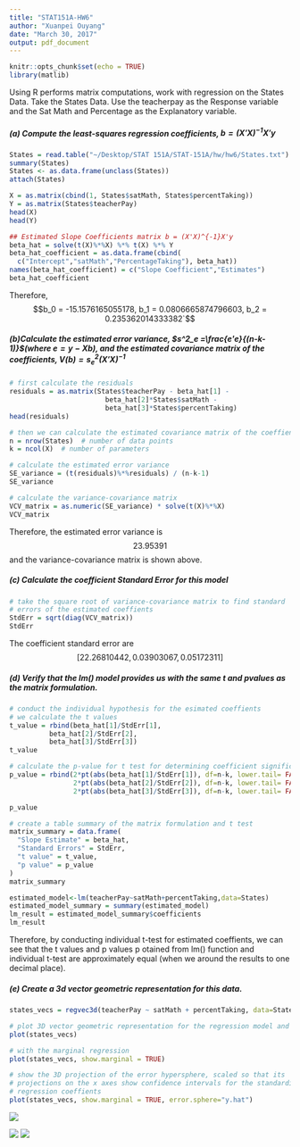 ```yaml
---
title: "STAT151A-HW6"
author: "Xuanpei Ouyang"
date: "March 30, 2017"
output: pdf_document
---
```


```r
knitr::opts_chunk$set(echo = TRUE)
library(matlib)
```

Using R performs matrix computations, work with regression on the States Data. Take the States Data. 
Use the teacherpay as the Response variable and the Sat Math and Percentage as the Explanatory variable.

##### (a) Compute the least-squares regression coefficients, $b = (X'X)^{-1}X'y$
```r

States = read.table("~/Desktop/STAT 151A/STAT-151A/hw/hw6/States.txt")
summary(States)
States <- as.data.frame(unclass(States))
attach(States)

X = as.matrix(cbind(1, States$satMath, States$percentTaking))
Y = as.matrix(States$teacherPay)
head(X)
head(Y)

## Estimated Slope Coefficients matrix b = (X'X)^{-1}X'y
beta_hat = solve(t(X)%*%X) %*% t(X) %*% Y
beta_hat_coefficient = as.data.frame(cbind(
  c("Intercept","satMath","PercentageTaking"), beta_hat))
names(beta_hat_coefficient) = c("Slope Coefficient","Estimates")
beta_hat_coefficient
```   


Therefore, $$b_0 = -15.1576165055178, b_1 = 0.0806665874796603, b_2 = 0.235362014333382`$$




##### (b)Calculate the estimated error variance, $s^2_e =\frac{e'e}{(n-k-1)}$(where $e=y-Xb$), and the estimated covariance matrix of the coefficients, $V(b) = s^2_{e}(X'X)^{-1}$

```r
# first calculate the residuals
residuals = as.matrix(States$teacherPay - beta_hat[1] - 
                        beta_hat[2]*States$satMath - 
                        beta_hat[3]*States$percentTaking) 
head(residuals)

# then we can calculate the estimated covariance matrix of the coeffients
n = nrow(States)  # number of data points
k = ncol(X)  # number of parameters

# calculate the estimated error variance
SE_variance = (t(residuals)%*%residuals) / (n-k-1)
SE_variance

# calculate the variance-covariance matrix
VCV_matrix = as.numeric(SE_variance) * solve(t(X)%*%X)
VCV_matrix
```

Therefore, the estimated error variance is $$23.95391$$ and the variance-covariance matrix is shown above.



##### (c) Calculate the coefficient Standard Error for this model
```r
# take the square root of variance-covariance matrix to find standard
# errors of the estimated coeffients
StdErr = sqrt(diag(VCV_matrix))
StdErr
```

The coefficient standard error are $$[22.26810442 , 0.03903067  ,0.05172311]$$



##### (d) Verify that the lm() model provides us with the same t and pvalues as the matrix formulation. 
```r
# conduct the individual hypothesis for the esimated coeffients
# we calculate the t values
t_value = rbind(beta_hat[1]/StdErr[1],
          beta_hat[2]/StdErr[2],
          beta_hat[3]/StdErr[3])
t_value

# calculate the p-value for t test for determining coefficient significance
p_value = rbind(2*pt(abs(beta_hat[1]/StdErr[1]), df=n-k, lower.tail= FALSE),
                2*pt(abs(beta_hat[2]/StdErr[2]), df=n-k, lower.tail= FALSE),
                2*pt(abs(beta_hat[3]/StdErr[3]), df=n-k, lower.tail= FALSE))

p_value

# create a table summary of the matrix formulation and t test
matrix_summary = data.frame(
  "Slope Estimate" = beta_hat,
  "Standard Errors" = StdErr,
  "t value" = t_value,
  "p value" = p_value
)
matrix_summary

estimated_model<-lm(teacherPay~satMath+percentTaking,data=States)
estimated_model_summary = summary(estimated_model)
lm_result = estimated_model_summary$coefficients
lm_result

```
Therefore, by conducting individual t-test for estimated coeffients, we can see that the t values and p values p otained from lm() function and individual t-test are approximately equal (when we around the results to one decimal place). 



##### (e) Create a 3d vector geometric representation for this data.
```r
states_vecs = regvec3d(teacherPay ~ satMath + percentTaking, data=States)

# plot 3D vector geometric representation for the regression model and data
plot(states_vecs)

# with the marginal regression
plot(states_vecs, show.marginal = TRUE)

# show the 3D projection of the error hypersphere, scaled so that its 
# projections on the x axes show confidence intervals for the standardized 
# regression coeffients
plot(states_vecs, show.marginal = TRUE, error.sphere="y.hat")
```
![](1.png)

![](2.png)
![](3.png)